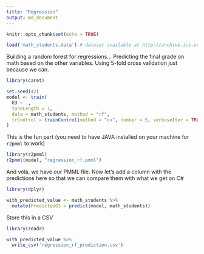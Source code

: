 ```yaml
---
title: "Regression"
output: md_document
---
```


```r
knitr::opts_chunk$set(echo = TRUE)
```

```r
load('math_students.data') # dataset available at http://archive.ics.uci.edu/ml/datasets/Student+Performance
```

Building a random forest for regressions... Predicting the final grade on math based on the other variables. Using 5-fold cross validation just because we can.

```r
library(caret)

set.seed(42)
model <- train(
  G3 ~ .,
  tuneLength = 1,
  data = math_students, method = "rf",
  trControl = trainControl(method = "cv", number = 5, verboseIter = TRUE)
)
```

This is the fun part (you need to have JAVA installed on your machine for `r2pmml` to work)

```r
library(r2pmml)
r2pmml(model, "regression_rf.pmml")
```

And volà, we have our PMML file. Now let's add a column with the predictions here so that we can compare them with what we get on C#

```r
library(dplyr)

with_predicted_value <- math_students %>%
  mutate(PredictedG3 = predict(model, math_students))
```

Store this in a CSV

```r
library(readr)

with_predicted_value %>%
  write_csv('regression_rf_prediction.csv')
```
